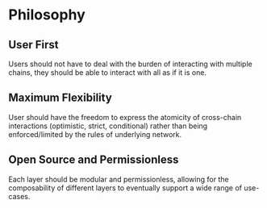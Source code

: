 # Philosophy

## User First

Users should not have to deal with the burden of interacting with multiple chains, they should be able to interact with all as if it is one.

## Maximum Flexibility

User should have the freedom to express the atomicity of cross-chain interactions (optimistic, strict, conditional) rather than being enforced/limited by the rules of underlying network.

## Open Source and Permissionless

Each layer should be modular and permissionless, allowing for the composability of different layers to eventually support a wide range of use-cases.
